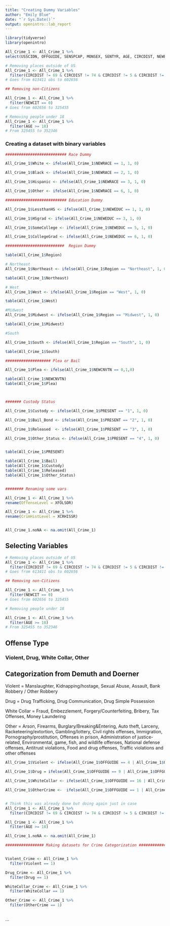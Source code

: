```yaml
---
title: "Creating Dummy Variables"
author: "Emily Blue"
date: "`r Sys.Date()`"
output: openintro::lab_report
---
```


```r
library(tidyverse)
library(openintro)
```

```r

All_Crime_1 <- All_Crime_1 %>%
select(USSCIDN, OFFGUIDE, SENSPCAP, MONSEX, SENTYR, AGE, CIRCDIST, NEWEDUC, NEWRACE, WEAPON, SENTRNGE, NEWCNVTN, NEWCIT, QUARTER, SENTMON, PRESENT, SENTIMP, NUMDEPEN, CRIMHIST, CRIMPTS, XCRHISSR, XFOLSOR, GLMIN, NOCOUNTS, Region, Dependents, Race, Education, Custody_Status, Convicted, Offense, PRISDUM, SENTTCAP)

# Removing places outside of US
All_Crime_1 <- All_Crime_1 %>%
  filter(CIRCDIST != 69 & CIRCDIST != 74 & CIRCDIST != 5 & CIRCDIST != 18)
# Goes from 613411 obs to 602656

## Removing non-Citizens

All_Crime_1 <- All_Crime_1 %>%
  filter(NEWCIT == 0)
# Goes from 602656 to 325455

# Removing people under 18
All_Crime_1 <- All_Crime_1 %>%
  filter(AGE >= 18)
# From 325455 to 352346

```



### Creating a dataset with binary variables 

```r

########################### Race Dummy

All_Crime_1$White <- ifelse(All_Crime_1$NEWRACE == 1, 1, 0)

All_Crime_1$Black <- ifelse(All_Crime_1$NEWRACE == 2, 1, 0)

All_Crime_1$Hispanic <- ifelse(All_Crime_1$NEWRACE == 3, 1, 0)

All_Crime_1$Other <- ifelse(All_Crime_1$NEWRACE == 6, 1, 0)

########################### Education Dummy

All_Crime_1$LessthanHS <- ifelse(All_Crime_1$NEWEDUC == 1, 1, 0)

All_Crime_1$HSgrad <- ifelse(All_Crime_1$NEWEDUC == 3, 1, 0)

All_Crime_1$SomeCollege <- ifelse(All_Crime_1$NEWEDUC == 5, 1, 0)

All_Crime_1$CollegeGrad <- ifelse(All_Crime_1$NEWEDUC == 6, 1, 0)

##########################  Region Dummy

table(All_Crime_1$Region)

# Northeast
All_Crime_1$Northeast <- ifelse(All_Crime_1$Region == "Northeast", 1, 0)

table(All_Crime_1$Northeast)

# West
All_Crime_1$West <- ifelse(All_Crime_1$Region == "West", 1, 0)

table(All_Crime_1$West)

#Midwest
All_Crime_1$Midwest <- ifelse(All_Crime_1$Region == "Midwest", 1, 0)

table(All_Crime_1$Midwest)

#South

All_Crime_1$South <- ifelse(All_Crime_1$Region == "South", 1, 0)

table(All_Crime_1$South)

#################### Plea or Bail

All_Crime_1$Plea <- ifelse(All_Crime_1$NEWCNVTN == 0,1,0)

table(All_Crime_1$NEWCNVTN)
table(All_Crime_1$Plea)



####### Custody Status

All_Crime_1$Custody <- ifelse(All_Crime_1$PRESENT == "1", 1, 0)

All_Crime_1$Bail_Bond <- ifelse(All_Crime_1$PRESENT == "2", 1, 0)

All_Crime_1$Released  <- ifelse(All_Crime_1$PRESENT == "3", 1, 0)

All_Crime_1$Other_Status <- ifelse(All_Crime_1$PRESENT == "4", 1, 0)


table(All_Crime_1$PRESENT)

table(All_Crime_1$Bail)
table(All_Crime_1$Custody)
table(All_Crime_1$Released)
table(All_Crime_1$Other_Status)


######## Renaming some vars

All_Crime_1 <- All_Crime_1 %>%
rename(OffenseLevel = XFOLSOR)

All_Crime_1 <- All_Crime_1 %>%
rename(CrimHistLevel = XCRHISSR)


All_Crime_1.noNA <- na.omit(All_Crime_1)

```







## Selecting Variables

```r

# Removing places outside of US
All_Crime_1 <- All_Crime_1 %>%
  filter(CIRCDIST != 69 & CIRCDIST != 74 & CIRCDIST != 5 & CIRCDIST != 18)
# Goes from 613411 obs to 602656

## Removing non-Citizens

All_Crime_1 <- All_Crime_1 %>%
  filter(NEWCIT == 0)
# Goes from 602656 to 325455

# Removing people under 18

All_Crime_1 <- All_Crime_1 %>%
  filter(AGE >= 18)
# From 325455 to 352346

```




## Offense Type
### Violent, Drug, White Collar, Other

## Categorization from Demuth and Doerner 
Violent = Manslaughter, Kidnapping/hostage, Sexual Abuse, Assault, Bank Robbery / Other Robbery

Drug = Drug Trafficking, Drug Communication, Drug Simple Possession

White Collar =  Fraud, Embezzlement, Forgery/Counterfeiting, Bribery, Tax Offenses, Money Laundering

Other = Arson, Firearms, Burglary/Breaking&Entering, Auto theft, Larceny, Racketeering/extortion, Gambling/lottery, Civil rights offenses, Immigration, Pornography/prostitution, Offenses in prison, Administration of justice-related, Environmental, game, fish, and wildlife offenses, National defense offenses, Antitrust violations, Food and drug offenses, Traffic violations and other offenses



```r

All_Crime_1$Violent <- ifelse(All_Crime_1$OFFGUIDE == 4 | All_Crime_1$OFFGUIDE == 19 | All_Crime_1$OFFGUIDE == 20 | All_Crime_1$OFFGUIDE == 22 | All_Crime_1$OFFGUIDE == 26 | All_Crime_1$OFFGUIDE == 27, 1, 0)

All_Crime_1$Drug = ifelse(All_Crime_1$OFFGUIDE == 9 | All_Crime_1$OFFGUIDE == 10, 1, 0)

All_Crime_1$WhiteCollar <- ifelse(All_Crime_1$OFFGUIDE == 16 | All_Crime_1$OFFGUIDE == 15 | All_Crime_1$OFFGUIDE == 5 | All_Crime_1$OFFGUIDE == 29 | All_Crime_1$OFFGUIDE == 21, 1, 0)

All_Crime_1$OtherCrime <-  ifelse(All_Crime_1$OFFGUIDE == 1 | All_Crime_1$OFFGUIDE == 2 | All_Crime_1$OFFGUIDE == 3 | All_Crime_1$OFFGUIDE == 6 | All_Crime_1$OFFGUIDE == 7 | All_Crime_1$OFFGUIDE == 8 | All_Crime_1$OFFGUIDE == 11 | All_Crime_1$OFFGUIDE == 12 | All_Crime_1$OFFGUIDE == 13 | All_Crime_1$OFFGUIDE == 14 | All_Crime_1$OFFGUIDE == 17 | All_Crime_1$OFFGUIDE == 18 | All_Crime_1$OFFGUIDE == 23 | All_Crime_1$OFFGUIDE == 24 | All_Crime_1$OFFGUIDE== 25 | All_Crime_1$OFFGUIDE == 28 | All_Crime_1$OFFGUIDE == 30, 1, 0)


# Think this was already done but doing again just in case
All_Crime_1 <- All_Crime_1 %>%
  filter(CIRCDIST != 69 & CIRCDIST != 74 & CIRCDIST != 5 & CIRCDIST != 18)

All_Crime_1 <- All_Crime_1 %>%
  filter(AGE >= 18)

All_Crime_1.noNA <- na.omit(All_Crime_1)

################# Making datasets for Crime Categorization ###############


Violent_Crime <- All_Crime_1 %>%
  filter(Violent == 1)

Drug_Crime <- All_Crime_1 %>%
  filter(Drug == 1)

WhiteCollar_Crime <- All_Crime_1 %>%
  filter(WhiteCollar == 1)

Other_Crime <- All_Crime_1 %>%
  filter(OtherCrime == 1)



```
...

